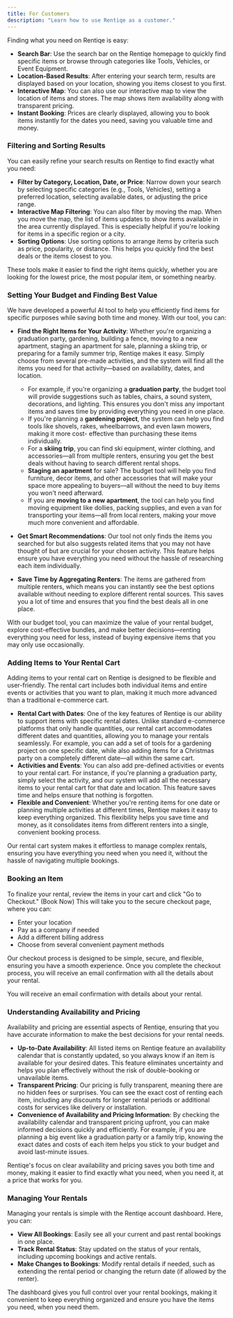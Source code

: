 ```yaml
---
title: For Customers
description: "Learn how to use Rentiqe as a customer."
---
```


Finding what you need on Rentiqe is easy:

- **Search Bar**: Use the search bar on the Rentiqe homepage to quickly find specific items
  or browse through categories like Tools, Vehicles, or Event Equipment.
- **Location-Based Results**: After entering your search term, results are displayed based
  on your location, showing you items closest to you first.
- **Interactive Map**: You can also use our interactive map to view the location of items and
  stores. The map shows item availability along with transparent pricing.
- **Instant Booking**: Prices are clearly displayed, allowing you to book items instantly for
  the dates you need, saving you valuable time and money.

### Filtering and Sorting Results

You can easily refine your search results on Rentiqe to find exactly what you need:

- **Filter by Category, Location, Date, or Price**: Narrow down your search by selecting
  specific categories (e.g., Tools, Vehicles), setting a preferred location, selecting
  available dates, or adjusting the price range.
- **Interactive Map Filtering**: You can also filter by moving the map. When you move the
  map, the list of items updates to show items available in the area currently displayed.
  This is especially helpful if you&#39;re looking for items in a specific region or a city.
- **Sorting Options**: Use sorting options to arrange items by criteria such as price,
  popularity, or distance. This helps you quickly find the best deals or the items closest to
  you.

These tools make it easier to find the right items quickly, whether you are looking for the lowest
price, the most popular item, or something nearby.

### Setting Your Budget and Finding Best Value

We have developed a powerful AI tool to help you efficiently find items for specific purposes
while saving both time and money. With our tool, you can:

- **Find the Right Items for Your Activity**: Whether you&#39;re organizing a graduation party,
  gardening, building a fence, moving to a new apartment, staging an apartment for sale,
  planning a skiing trip, or preparing for a family summer trip, Rentiqe makes it easy.
  Simply choose from several pre-made activities, and the system will find all the items
  you need for that activity—based on availability, dates, and location.

  - For example, if you&#39;re organizing a **graduation party**, the budget tool will provide
    suggestions such as tables, chairs, a sound system, decorations, and lighting.
    This ensures you don&#39;t miss any important items and saves time by providing
    everything you need in one place.
  - If you&#39;re planning a **gardening project**, the system can help you find tools like
    shovels, rakes, wheelbarrows, and even lawn mowers, making it more cost-
    effective than purchasing these items individually.
  - For a **skiing trip**, you can find ski equipment, winter clothing, and
    accessories—all from multiple renters, ensuring you get the best deals without
    having to search different rental shops.
  - **Staging an apartment** for sale? The budget tool will help you find furniture,
    decor items, and other accessories that will make your space more appealing to
    buyers—all without the need to buy items you won&#39;t need afterward.
  - If you are **moving to a new apartment**, the tool can help you find moving
    equipment like dollies, packing supplies, and even a van for transporting your
    items—all from local renters, making your move much more convenient and
    affordable.

- **Get Smart Recommendations**: Our tool not only finds the items you searched for but
  also suggests related items that you may not have thought of but are crucial for your
  chosen activity. This feature helps ensure you have everything you need without the
  hassle of researching each item individually.
- **Save Time by Aggregating Renters**: The items are gathered from multiple renters,
  which means you can instantly see the best options available without needing to explore
  different rental sources. This saves you a lot of time and ensures that you find the best
  deals all in one place.

With our budget tool, you can maximize the value of your rental budget, explore cost-effective
bundles, and make better decisions—renting everything you need for less, instead of buying
expensive items that you may only use occasionally.

### Adding Items to Your Rental Cart

Adding items to your rental cart on Rentiqe is designed to be flexible and user-friendly. The
rental cart includes both individual items and entire events or activities that you want to plan,
making it much more advanced than a traditional e-commerce cart.

- **Rental Cart with Dates**: One of the key features of Rentiqe is our ability to support
  items with specific rental dates. Unlike standard e-commerce platforms that only handle
  quantities, our rental cart accommodates different dates and quantities, allowing you to
  manage your rentals seamlessly. For example, you can add a set of tools for a
  gardening project on one specific date, while also adding items for a Christmas party on
  a completely different date—all within the same cart.
- **Activities and Events**: You can also add pre-defined activities or events to your rental
  cart. For instance, if you&#39;re planning a graduation party, simply select the activity, and
  our system will add all the necessary items to your rental cart for that date and location.
  This feature saves time and helps ensure that nothing is forgotten.
- **Flexible and Convenient**: Whether you&#39;re renting items for one date or planning
  multiple activities at different times, Rentiqe makes it easy to keep everything organized.
  This flexibility helps you save time and money, as it consolidates items from different
  renters into a single, convenient booking process.

Our rental cart system makes it effortless to manage complex rentals, ensuring you have
everything you need when you need it, without the hassle of navigating multiple bookings.

### Booking an Item

To finalize your rental, review the items in your cart and click &quot;Go to Checkout.&quot; (Book Now)
This will take you to the secure checkout page, where you can:

- Enter your location
- Pay as a company if needed
- Add a different billing address
- Choose from several convenient payment methods

Our checkout process is designed to be simple, secure, and flexible, ensuring you have a
smooth experience. Once you complete the checkout process, you will receive an email
confirmation with all the details about your rental.

You will receive an email confirmation with details about your rental.

### Understanding Availability and Pricing

Availability and pricing are essential aspects of Rentiqe, ensuring that you have accurate
information to make the best decisions for your rental needs.

- **Up-to-Date Availability**: All listed items on Rentiqe feature an availability calendar that
  is constantly updated, so you always know if an item is available for your desired dates.
  This feature eliminates uncertainty and helps you plan effectively without the risk of
  double-booking or unavailable items.
- **Transparent Pricing**: Our pricing is fully transparent, meaning there are no hidden fees
  or surprises. You can see the exact cost of renting each item, including any discounts for
  longer rental periods or additional costs for services like delivery or installation.
- **Convenience of Availability and Pricing Information**: By checking the availability
  calendar and transparent pricing upfront, you can make informed decisions quickly and
  efficiently. For example, if you are planning a big event like a graduation party or a family
  trip, knowing the exact dates and costs of each item helps you stick to your budget and
  avoid last-minute issues.

Rentiqe&#39;s focus on clear availability and pricing saves you both time and money, making it
easier to find exactly what you need, when you need it, at a price that works for you.

### Managing Your Rentals

Managing your rentals is simple with the Rentiqe account dashboard. Here, you can:

- **View All Bookings**: Easily see all your current and past rental bookings in one place.
- **Track Rental Status**: Stay updated on the status of your rentals, including upcoming
  bookings and active rentals.
- **Make Changes to Bookings**: Modify rental details if needed, such as extending the
  rental period or changing the return date (if allowed by the renter).

The dashboard gives you full control over your rental bookings, making it convenient to keep
everything organized and ensure you have the items you need, when you need them.
